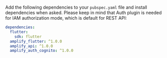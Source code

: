 Add the following dependencies to your `pubspec.yaml` file and install dependencies when asked. Please keep in mind that Auth plugin is needed for IAM authorization mode, which is default for REST API:

```yaml
dependencies:
  flutter:
    sdk: flutter
  amplify_flutter: ^1.0.0
  amplify_api: ^1.0.0
  amplify_auth_cognito: ^1.0.0
```
